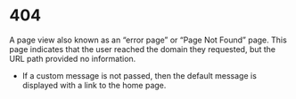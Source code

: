 

<Meta title="Pages/404/Intro" component={FourOhFour} />

# 404

A page view also known as an “error page” or “Page Not Found” page. This page
indicates that the user reached the domain they requested, but the URL path
provided no information.

- If a custom message is not passed, then the default message is displayed with
  a link to the home page.

<Story id="pages-404-component--four-oh-four" />
